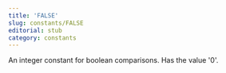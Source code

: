 ```yaml
---
title: 'FALSE'
slug: constants/FALSE
editorial: stub
category: constants
---
```


<LSLConstant
	name="FALSE"
	type="integer"
	value="0"
/>

An integer constant for boolean comparisons. Has the value '0'.
